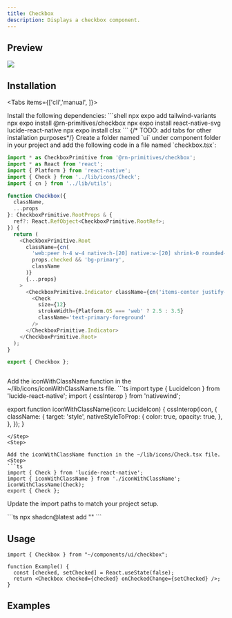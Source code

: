 ```yaml
---
title: Checkbox
description: Displays a checkbox component.
---
```



## Preview

![](./preview/checkbox.png)

## Installation

<Tabs items={['cli','manual', ]}>
  <Tab value="manual">
   
<Steps>

<Step>
<Files>
  <Folder name="app" defaultOpen>
    <File name="layout.tsx" />
    <File name="page.tsx" />
  </Folder>
  <Folder name="components" defaultOpen>
  <Folder name="ui" defaultOpen>
  <File name="checkbox.tsx" />
  </Folder>
    
  </Folder>
  <Folder name="lib" defaultOpen>
  <Folder name="icons" defaultOpen>
    <File name="Check.tsx" />
    <File name="iconWithClassName.ts" />
  </Folder>
    <File name="utils.ts" />
  </Folder>
  <File name="package.json" />

</Files>
</Step>


<Step>
Install the following dependencies:
```shell
npx expo add tailwind-variants
npx expo install @rn-primitives/checkbox
npx expo install react-native-svg lucide-react-native
npx expo install clsx
```
{/* TODO: add tabs for other installation purposes*/}

</Step>
<Step>
Create a folder named `ui` under component folder in your project and add the following code in a file named `checkbox.tsx`:

```ts
import * as CheckboxPrimitive from '@rn-primitives/checkbox';
import * as React from 'react';
import { Platform } from 'react-native';
import { Check } from '../lib/icons/Check';
import { cn } from '../lib/utils';

function Checkbox({
  className,
  ...props
}: CheckboxPrimitive.RootProps & {
  ref?: React.RefObject<CheckboxPrimitive.RootRef>;
}) {
  return (
    <CheckboxPrimitive.Root
      className={cn(
        'web:peer h-4 w-4 native:h-[20] native:w-[20] shrink-0 rounded-sm native:rounded border border-primary web:ring-offset-background web:focus-visible:outline-none web:focus-visible:ring-2 web:focus-visible:ring-ring web:focus-visible:ring-offset-2 disabled:cursor-not-allowed disabled:opacity-50',
        props.checked && 'bg-primary',
        className
      )}
      {...props}
    >
      <CheckboxPrimitive.Indicator className={cn('items-center justify-center h-full w-full')}>
        <Check
          size={12}
          strokeWidth={Platform.OS === 'web' ? 2.5 : 3.5}
          className='text-primary-foreground'
        />
      </CheckboxPrimitive.Indicator>
    </CheckboxPrimitive.Root>
  );
}

export { Checkbox };



```
</Step>
Add the iconWithClassName function in the ~/lib/icons/iconWithClassName.ts file.
<Step>
```ts
import type { LucideIcon } from 'lucide-react-native';
import { cssInterop } from 'nativewind';

export function iconWithClassName(icon: LucideIcon) {
cssInterop(icon, {
    className: {
    target: 'style',
    nativeStyleToProp: {
        color: true,
        opacity: true,
    },
    },
});
}
```
</Step>
<Step>

Add the iconWithClassName function in the ~/lib/icons/Check.tsx file.
<Step>
```ts
import { Check } from 'lucide-react-native';
import { iconWithClassName } from './iconWithClassName';
iconWithClassName(Check);
export { Check };
```
</Step>

Update the import paths to match your project setup.
</Step>

</Steps>
  
  </Tab>
  <Tab value="cli">
  ```ts
npx shadcn@latest add ""
```
  </Tab>
</Tabs>

## Usage

```tsx
import { Checkbox } from "~/components/ui/checkbox";
```

```tsx
function Example() {
  const [checked, setChecked] = React.useState(false);
  return <Checkbox checked={checked} onCheckedChange={setChecked} />;
}
```

## Examples
